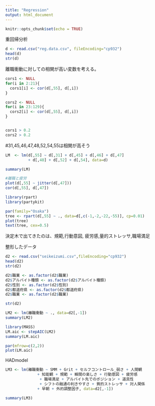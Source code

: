 ```yaml
---
title: "Regression"
output: html_document
---
```


```r
knitr::opts_chunk$set(echo = TRUE)
```

重回帰分析

```r
d <- read.csv("reg.data.csv", fileEncoding="cp932")
head(d)
str(d)
```

離職衝動に対しての相関が高い変数を考える。

```r
cors1 <- NULL
for(i in 2:21){
  cors1[i] <- cor(d[,55], d[,i])
}

cors2 <- NULL
for(i in 23:129){
  cors2[i] <- cor(d[,55], d[,i])
}


cors1 > 0.2
cors2 > 0.2
```
#31,45,46,47,48,52,54,55は相関が高そう


```r
LM  <- lm(d[,55] ~ d[,31] + d[,45] + d[,46] + d[,47]
          + d[,48] + d[,52] + d[,54], data=d)

summary(LM)

#離職と疲労
plot(d[,55] ~ jitter(d[,47]))
cor(d[,55], d[,47])

library(rpart)
library(partykit)

par(family="Osaka")
tree <- rpart(d[,55] ~ ., data=d[,c(-1,-2,-22,-55)], cp=0.01)
plot(tree)
text(tree, cex=0.5)

```

決定木で出てきたのは、規範,行動意図, 疲労感,量的ストレッサ,職場満足

整形したデータ
```r
d2 <- read.csv("seikeizumi.csv",fileEncoding="cp932")
head(d2)
str(d2)

d2$職業 <- as.factor(d2$職業)
d2$アルバイト種類 <- as.factor(d2$アルバイト種類)
d2$性別 <- as.factor(d2$性別)
d2$都道府県 <- as.factor(d2$都道府県)
d2$職業 <- as.factor(d2$職業)

str(d2)

LM2 <- lm(離職衝動 ~ ., data=d2[,-1])
summary(LM2)

library(MASS)
LM.aic <- stepAIC(LM2)
summary(LM.aic)

par(mfrow=c(2,2))
plot(LM.aic)
```

HADmodel
```r
LM3 <- lm(離職衝動 ~ SMM + Grit + セルフコントロール_弱さ + 人間観
              + 知能観 + 規範 + 瞬間の楽しさ + 行動意図 + 疲労感
               + 職場満足 + アルバイト先でのポジション + 道具性
               + シフトの融通の利きやすさ + 質的ストレッサ + 対人関係
              + 早朝 + 外的調整因子, data=d2[,-1])

summary(LM3)
```